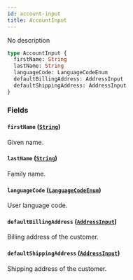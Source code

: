 ```yaml
---
id: account-input
title: AccountInput
---
```


No description

```graphql
type AccountInput {
  firstName: String
  lastName: String
  languageCode: LanguageCodeEnum
  defaultBillingAddress: AddressInput
  defaultShippingAddress: AddressInput
}
```

### Fields

#### `firstName` ([`String`](../../../developer/api-reference/scalars/string))

Given name.

#### `lastName` ([`String`](../../../developer/api-reference/scalars/string))

Family name.

#### `languageCode` ([`LanguageCodeEnum`](../../../developer/api-reference/enums/language-code-enum))

User language code.

#### `defaultBillingAddress` ([`AddressInput`](../../../developer/api-reference/inputs/address-input))

Billing address of the customer.

#### `defaultShippingAddress` ([`AddressInput`](../../../developer/api-reference/inputs/address-input))

Shipping address of the customer.
